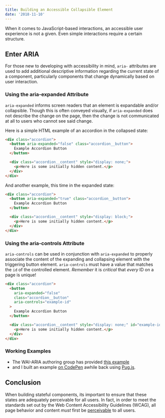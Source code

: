 ```yaml
---
title: Building an Accessible Collapsible Element
date: '2018-11-10'
---
```


When it comes to JavaScript-based interactions, an accessible user experience is not a given. Even simple interactions require a certain structure.

## Enter ARIA

For those new to developing with accessibility in mind, `aria-` attributes are used to add additional descriptive information regarding the current state of a component, particularly components that change dynamically based on user interaction.

### Using the aria-expanded Attribute

`aria-expanded` informs screen readers that an element is expandable and/or collapsible. Though this is often conveyed visually, if `aria-expanded` does not describe the change on the page, then the change is not communicated at all to users who cannot see said change.

Here is a simple HTML example of an accordion in the collapsed state:

```html
<div class="accordion">
  <button aria-expanded="false" class="accordion__button">
    Example Accordion Button
  </button>

  <div class="accordion__content" style="display: none;">
    <p>Here is some initially hidden content.</p>
  </div>
</div>
```

And another example, this time in the expanded state:

```html
<div class="accordion">
  <button aria-expanded="true" class="accordion__button">
    Example Accordion Button
  </button>

  <div class="accordion__content" style="display: block;">
    <p>Here is some initially hidden content.</p>
  </div>
</div>
```

### Using the aria-controls Attribute

`aria-controls` can be used in conjunction with `aria-expanded` to properly associate the content of the expanding and collapsing element with the triggering button element. `aria-controls` must have a value that matches the `id` of the controlled element. _Remember_ it is _critical_ that _every_ ID on a page is unique!

```html
<div class="accordion">
  <button
    aria-expanded="false"
    class="accordion__button"
    aria-controls="example-id"
  >
    Example Accordion Button
  </button>

  <div class="accordion__content" style="display: none;" id="example-id">
    <p>Here is some initially hidden content.</p>
  </div>
</div>
```

### Working Examples

- The WAI-ARIA authoring group has provided [this example](https://www.w3.org/TR/wai-aria-practices/examples/disclosure/disclosure-img-long-description.html)
- and I built an example [on CodePen](https://codepen.io/nicklemmon/pen/wJXadm) awhile back using [Pug.js](https://pugjs.org/).

## Conclusion

When building stateful components, its important to ensure that these states are adequately perceivable for all users. In fact, in order to meet the standards set out by the Web Content Accessibility Guidelines (WCAG), all page behavior and content _must_ first be [perceivable](https://www.w3.org/TR/WCAG21/#perceivable) to all users.
